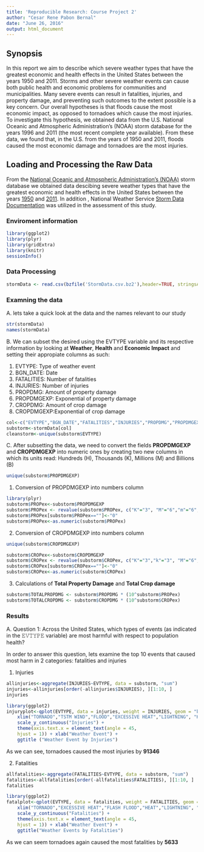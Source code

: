 ```yaml
---
title: 'Reproducible Research: Course Project 2'
author: "Cesar Rene Pabon Bernal"
date: "June 26, 2016"
output: html_document
---
```



## Synopsis

In this report we aim to describe which severe weather types that have the greatest economic and health effects in the United States between the years 1950 and 2011.  Storms and other severe weather events can cause both public health and economic problems for communities and municipalities. Many severe events can result in fatalities, injuries, and property damage, and preventing such outcomes to the extent possible is a key concern.  Our overall hypotheses is that floods cause the most economic impact, as opposed to tornadoes which cause the most injuries.  To investigate this hypothesis, we obtained data from the U.S. National Oceanic and Atmospheric Administration's (NOAA) storm database for the years 1996 and 2011 (the most recent complete year available). From these data, we found that, in the U.S. from the years of 1950 and 2011, floods caused the most economic damage and tornadoes are the most injuries. 

## Loading and Processing the Raw Data

From the [National Oceanic and Atmospheric Administration's (NOAA)](http://www.nws.noaa.gov/directives/) storm database we obtained data descibing severe weather types that have the greatest economic and health effects in the United States between the years [1950](http://www.nws.noaa.gov/directives/) and [2011](http://www.nws.noaa.gov/directives/).  In addition , National Weather Service [Storm Data Documentation](https://d396qusza40orc.cloudfront.net/repdata%2Fpeer2_doc%2Fpd01016005curr.pdf) was utilized in the assessment of this study.

### Enviroment information

```r
library(ggplot2)
library(plyr)
library(gridExtra)
library(knitr)
sessionInfo()

```

### Data Processing


```r
stormData <- read.csv(bzfile('StormData.csv.bz2'),header=TRUE, stringsAsFactors = FALSE)
```

### Examning the data 

A. lets take a quick look at the data and the names relevant to our study
```r
str(stormData)
names(stormData)
```

B. We can subset the desired using the EVTYPE variable and its respective information by looking at **Weather**, **Health** and **Economic Impact** and setting their appropiate columns as such:

1. EVTYPE: Type of weather event
2. BGN_DATE: Date
3. FATALITIES: Number of fatalities
4. INJURIES: Number of injuries
5. PROPDMG: Amount of property damage
6. PROPDMGEXP: Exponential of property damage
7. CROPDMG: Amount of crop damage
8. CROPDMGEXP:Exponential of crop damage

```r
col<-c("EVTYPE","BGN_DATE","FATALITIES","INJURIES","PROPDMG","PROPDMGEXP","CROPDMG","CROPDMGEXP")
substorm<-stormData[col]
cleanstorm<-unique(substorm$EVTYPE)
```

C. After subsetting the data, we need to convert the fields **PROPDMGEXP** and **CROPDMGEXP** into numeric ones by creating two new columns in which its units read: Hundreds (H), Thousands (K), Millions (M) and Billions (B)

```r
unique(substorm$PROPDMGEXP)
```

1. Conversion of PROPDMGEXP into numbers column
```r
library(plyr)
substorm$PROPex<-substorm$PROPDMGEXP
substorm$PROPex <- revalue(substorm$PROPex, c("K"="3", "M"="6","m"="6","B"="9","+"="0","h"="2","H"="2","-"="0","?"="0"))
substorm$PROPex[substorm$PROPex==""]<-"0"
substorm$PROPex<-as.numeric(substorm$PROPex)
```

2. Conversion of CROPDMGEXP into numbers column
```r
unique(substorm$CROPDMGEXP)
```

```r
substorm$CROPex<-substorm$CROPDMGEXP
substorm$CROPex <- revalue(substorm$CROPex, c("K"="3","k"="3", "M"="6","m"="6","B"="9","?"="0"))
substorm$CROPex[substorm$CROPex==""]<-"0"
substorm$CROPex<-as.numeric(substorm$CROPex)
```

3. Calculations of **Total Property Damage** and **Total Crop damage**
```r
substorm$TOTALPROPDMG <- substorm$PROPDMG * (10^substorm$PROPex)
substorm$TOTALCROPDMG <- substorm$CROPDMG * (10^substorm$CROPex)
```

### Results 

A. Question 1: Across the United States, which types of events (as indicated in the 𝙴𝚅𝚃𝚈𝙿𝙴 variable) are most harmful with respect to population health?

In order to answer this question, lets examine the top 10 events that caused most harm in 2 categories: fatalities and injuries 
  
  1. Injuries   
```r
allinjuries<-aggregate(INJURIES~EVTYPE, data = substorm, "sum")
injuries<-allinjuries[order(-allinjuries$INJURIES), ][1:10, ]
injuries
```

```r
library(ggplot2)
injuryplot<-qplot(EVTYPE, data = injuries, weight = INJURIES, geom = "bar", fill = green) + 
    xlim("TORNADO","TSTM WIND","FLOOD","EXCESSIVE HEAT","LIGHTNING", "HEAT","ICE STORM","FLASH FLOOD","THUNDERSTORM WIND","HAIL")+
    scale_y_continuous("Injuries") + 
    theme(axis.text.x = element_text(angle = 45, 
    hjust = 1)) + xlab("Weather Event") + 
    ggtitle ("Weather Event by Injuries")
```

  As we can see, tornadoes caused the most injuries by **91346**

  2. Fatalities
```r
allfatalities<-aggregate(FATALITIES~EVTYPE, data = substorm, "sum")
fatalities<-allfatalities[order(-allfatalities$FATALITIES), ][1:10, ]
fatalities
```

```r
library(ggplot2)
fatalplot<-qplot(EVTYPE, data = fatalities, weight = FATALITIES, geom = "bar", fill =I("purple")) + 
    xlim("TORNADO","EXCESSIVE HEAT","FLASH FLOOD","HEAT","LIGHTNING", "TSTM    WIND","FLOOD","RIP CURRENT","HIGH WIND","AVALANCHE")+
    scale_y_continuous("Fatalities") + 
    theme(axis.text.x = element_text(angle = 45, 
    hjust = 1)) + xlab("Weather Event") + 
    ggtitle("Weather Events by Fatalities")

```

  As we can seem tornadoes again caused the most fatalities by **5633**